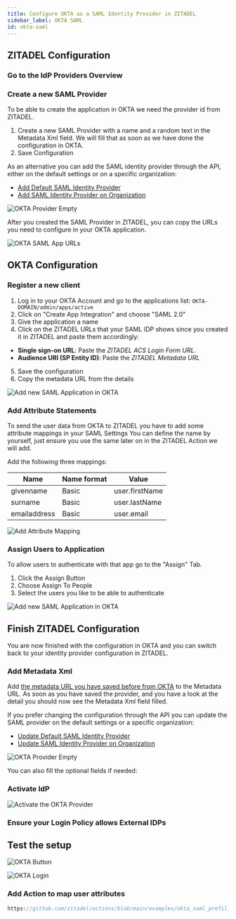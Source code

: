 ```yaml
---
title: Configure OKTA as a SAML Identity Provider in ZITADEL
sidebar_label: OKTA SAML
id: okta-saml
---
```



<Intro provider="OKTA"/>

## ZITADEL Configuration

### Go to the IdP Providers Overview

<IDPsOverview templates="SAML"/>

### Create a new SAML Provider

To be able to create the application in OKTA we need the provider id from ZITADEL.
1. Create a new SAML Provider with a name and a random text in the Metadata Xml field.
We will fill that as soon as we have done the configuration in OKTA.
2. Save Configuration

As an alternative you can add the SAML identity provider through the API, either on the default settings or on a specific organization:
- [Add Default SAML Identity Provider](/docs/apis/resources/admin/admin-service-add-saml-provider)
- [Add SAML Identity Provider on Organization](/docs/apis/resources/mgmt/management-service-add-saml-provider)

![OKTA Provider Empty](/img/guides/zitadel_okta_saml_provider_empty.png)

After you created the SAML Provider in ZITADEL, you can copy the URLs you need to configure in your OKTA application.

![OKTA SAML App URLs](/img/guides/zitadel_saml_provider_urls.png)

## OKTA Configuration

### Register a new client

1. Log in to your OKTA Account and go to the applications list: `OKTA-DOMAIN/admin/apps/active`
2. Click on "Create App Integration" and choose "SAML 2.0"
3. Give the application a name
4. Click on the ZITADEL URLs that your SAML IDP shows since you created it in ZITADEL and paste them accordingly:
- **Single sign-on URL**: Paste the *ZITADEL ACS Login Form URL*.
- **Audience URI (SP Entity ID)**: Paste the *ZITADEL Metadata URL*
5. Save the configuration
6. Copy the metadata URL from the details

![Add new SAML Application in OKTA](/img/guides/okta_add_saml_app.png)

### Add Attribute Statements

To send the user data from OKTA to ZITADEL you have to add some attribute mappings in your SAML Settings
You can define the name by yourself, just ensure you use the same later on in the ZITADEL Action we will add.

Add the following three mappings:

| Name         | Name format | Value          |
| ------------ | ----------- |--------------- |
| givenname    | Basic       | user.firstName |
| surname      | Basic       | user.lastName  |
| emailaddress | Basic       | user.email     |

![Add Attribute Mapping ](/img/guides/okta_saml_attribute_mapping.png)

### Assign Users to Application

To allow users to authenticate with that app go to the "Assign" Tab.
1. Click the Assign Button
2. Choose Assign To People
3. Select the users you like to be able to authenticate

![Add new SAML Application in OKTA](/img/guides/okta_assign_user_to_app.png)

## Finish ZITADEL Configuration

You are now finished with the configuration in OKTA and you can switch back to your identity provider configuration in ZITADEL.

### Add Metadata Xml

Add [the metadata URL you have saved before from OKTA](#register-a-new-client) to the Metadata URL.
As soon as you have saved the provider, and you have a look at the detail you should now see the Metadata Xml field filled.

If you prefer changing the configuration through the API you can update the SAML provider on the default settings or a specific organization:
- [Update Default SAML Identity Provider](/docs/apis/resources/admin/admin-service-update-saml-provider)
- [Update SAML Identity Provider on Organization](/docs/apis/resources/mgmt/management-service-update-saml-provider)

![OKTA Provider Empty](/img/guides/zitadel_okta_saml_provider_filled.png)

You can also fill the optional fields if needed:

<GeneralConfigDescription provider_account="OKTA account" />

### Activate IdP

<Activate/>

![Activate the OKTA Provider](/img/guides/zitadel_activate_okta_saml.png)

### Ensure your Login Policy allows External IDPs

<CustomLoginPolicy/>

## Test the setup

<TestSetup loginscreen="your OKTA login"/>

![OKTA Button](/img/guides/zitadel_login_okta.png)

![OKTA Login](/img/guides/okta_login.png)

### Add Action to map user attributes

<PrefillAction fields="username, firstname, lastname, email and email verified" provider="OKTA"/>

```js reference
https://github.com/zitadel/actions/blob/main/examples/okta_saml_prefil_register_form.js
```

